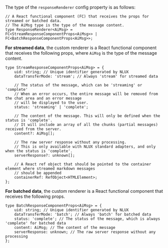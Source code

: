 The type of the `responseRenderer` config property is as follows:
```tsx
// A React functional component (FC) that receives the props for streamed or batched data.
// The AiMsg type is the type of the message content.
type ResponseRenderer<AiMsg> =  FC<StreamResponseComponentProps<AiMsg>> | FC<BatchResponseComponentProps<AiMsg>>;
```

**For streamed data**, the custom renderer is a React functional component that receives the following props, where
`AiMsg` is the type of the message content.

```tsx
type StreamResponseComponentProps<AiMsg> = {
    uid: string; // Unique identifier generated by NLUX
    dataTransferMode: 'stream'; // Always 'stream' for streamed data

    // The status of the message, which can be 'streaming' or 'complete'
    // When an error occurs, the entire message will be removed from the chat area and an error message
    // will be displayed to the user.
    status: 'streaming' | 'complete';

    // The content of the message. This will only be defined when the status is 'complete'.
    // It will include an array of all the chunks (partial messages) received from the server.
    content?: AiMsg[];

    // The raw server response without any processing.
    // This is only available with NLUX standard adapters, and only when the status is 'complete'.
    serverResponse?: unknown[];

    // A React ref object that should be pointed to the container element where streamed markdown messages
    // should be appended
    containerRef: RefObject<HTMLElement>;
};
```

**For batched data**, the custom renderer is a React functional component that receives the following props.
```tsx
type BatchResponseComponentProps<AiMsg> = {
    uid: string; // Unique identifier generated by NLUX
    dataTransferMode: 'batch'; // Always 'batch' for batched data
    status: 'complete'; // The status of the message, which is always 'complete' for batched data
    content: AiMsg; // The content of the message
    serverResponse: unknown; // The raw server response without any processing
};
```
